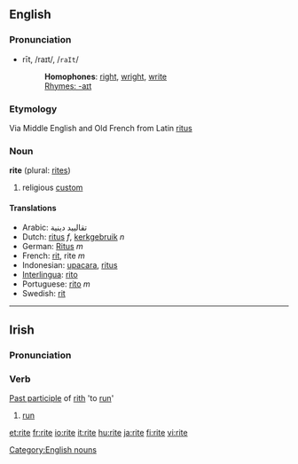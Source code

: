 ==English==
===Pronunciation===
*rīt, /raɪt/, /<tt>raIt</tt>/
*:'''Homophones''': [[right]], [[wright]], [[write]]
*:[[Rhymes:English:-aɪt|Rhymes: -aɪt]]
===Etymology===
Via Middle English and Old French from Latin [[ritus]]
===Noun===
'''rite''' (plural: [[rites]])

#religious [[custom]]

====Translations====
*Arabic: تقالييد دينية
*Dutch: [[ritus]] ''f'', [[kerkgebruik]] ''n''
*German: [[Ritus]] ''m''
*French: [[rit]], rite ''m''
*Indonesian: [[upacara]], [[ritus]]
*[[Interlingua]]: [[rito]]
*Portuguese: [[rito]] ''m''
*Swedish: [[rit]] {{c}}

[[Category:English nouns]]

----

==Irish==
===Pronunciation===
{{IPA|[ˈrit&#690;ə]}}
===Verb===
[[Past participle]] of [[rith]] 'to [[run]]'
#[[run]]

[[et:rite]]
[[fr:rite]]
[[io:rite]]
[[it:rite]]
[[hu:rite]]
[[ja:rite]]
[[fi:rite]]
[[vi:rite]]